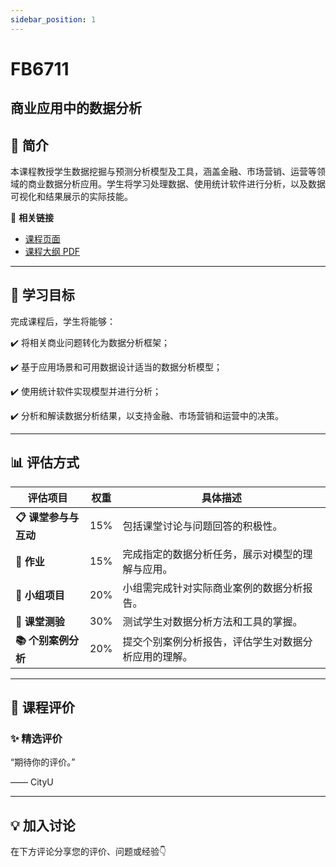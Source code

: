 ```yaml
---
sidebar_position: 1
---
```


# FB6711
## 商业应用中的数据分析

## **📘 简介**
本课程教授学生数据挖掘与预测分析模型及工具，涵盖金融、市场营销、运营等领域的商业数据分析应用。学生将学习处理数据、使用统计软件进行分析，以及数据可视化和结果展示的实际技能。

🔗 **相关链接**
- [课程页面](https://www.cityu.edu.hk/catalogue/pg/202425/course/FB6711.htm)
- [课程大纲 PDF](https://www.cityu.edu.hk/catalogue/pg/202425/course/FB6711.pdf)

---

## **🎯 学习目标**

完成课程后，学生将能够：


✔️ 将相关商业问题转化为数据分析框架；

✔️ 基于应用场景和可用数据设计适当的数据分析模型；

✔️ 使用统计软件实现模型并进行分析；

✔️ 分析和解读数据分析结果，以支持金融、市场营销和运营中的决策。

---

## **📊 评估方式**

| **评估项目**             | **权重** | **具体描述**                                                                                     |
|-------------------------|---------|-----------------------------------------------------------------------------------------------|
| **📋 课堂参与与互动**     | 15%     | 包括课堂讨论与问题回答的积极性。                                                                |
| **📝 作业**              | 15%     | 完成指定的数据分析任务，展示对模型的理解与应用。                                                 |
| **📄 小组项目**           | 20%     | 小组需完成针对实际商业案例的数据分析报告。                                                      |
| **🎤 课堂测验**           | 30%     | 测试学生对数据分析方法和工具的掌握。                                                            |
| **📚 个别案例分析**       | 20%     | 提交个别案例分析报告，评估学生对数据分析应用的理解。                                             |

---

## **💬 课程评价**

### ✨ **精选评价**
<div className={commentStyles.commentBox}>
    <p className={commentStyles.commentText}>
        “期待你的评价。”
    </p>
    <p className={commentStyles.commentAuthor}>—— CityU</p>
</div>

---

## **💡 加入讨论**

在下方评论分享您的评价、问题或经验👇
<Utterances />